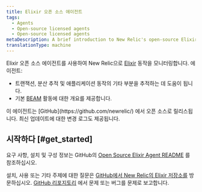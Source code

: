 ```yaml
---
title: Elixir 오픈 소스 에이전트
tags:
  - Agents
  - Open-source licensed agents
  - Open-source licensed agents
metaDescription: A brief introduction to New Relic's open-source Elixir agent.
translationType: machine
---
```


Elixir 오픈 소스 에이전트를 사용하여 New Relic으로 [Elixir](https://github.com/newrelic/elixir_agent) 동작을 모니터링합니다. 에이전트:

* 트랜잭션, 분산 추적 및 애플리케이션 동작의 기타 부분을 추적하는 데 도움이 됩니다.
* 기본 [BEAM](http://erlang.org/faq/implementations.html#idp32950544) 활동에 대한 개요를 제공합니다.

<Callout variant="tip">
  이 에이전트는 [GitHub](https://github.com/newrelic/) 에서 오픈 소스로 릴리스됩니다. 최신 업데이트에 대한 변경 로그도 제공됩니다.
</Callout>

## 시작하다 [#get_started]

요구 사항, 설치 및 구성 정보는 GitHub의 [Open Source Elixir Agent README](https://github.com/newrelic/elixir_agent/blob/master/README.md) 를 참조하십시오.

설치, 사용 또는 기타 주제에 대한 질문은 [GitHub에서 New Relic의 Elixir 저장소를](https://discuss.newrelic.com/t/introducing-new-relic-s-open-source-elixir-agent/58566) 방문하십시오. [GitHub 리포지토리](https://github.com/newrelic/elixir_agent/issues) 에서 문제 또는 버그를 문제로 보고합니다.

<InstallFeedback/>